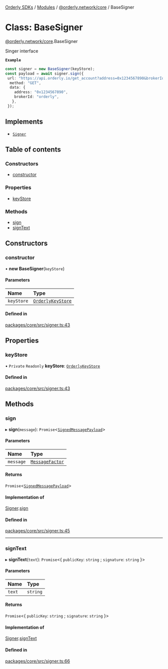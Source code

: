 [Orderly SDKs](/sdks/tech-doc/README) / [Modules](/sdks/tech-doc/modules) / [@orderly.network/core](/sdks/tech-doc/modules/orderly_network_core) / BaseSigner

# Class: BaseSigner

[@orderly.network/core](/sdks/tech-doc/modules/orderly_network_core).BaseSigner

Singer interface

**`Example`**

```ts
const signer = new BaseSigner(keyStore);
const payload = await signer.sign({
 url: "https://api.orderly.io/get_account?address=0x1234567890&brokerId=orderly",
  method: "GET",
  data: {
    address: "0x1234567890",
    brokerId: "orderly",
   },
 });
 ```

## Implements

- [`Signer`](/sdks/tech-doc/interfaces/orderly_network_core.Signer)

## Table of contents

### Constructors

- [constructor](/sdks/tech-doc/classes/orderly_network_core.BaseSigner#constructor)

### Properties

- [keyStore](/sdks/tech-doc/classes/orderly_network_core.BaseSigner#keystore)

### Methods

- [sign](/sdks/tech-doc/classes/orderly_network_core.BaseSigner#sign)
- [signText](/sdks/tech-doc/classes/orderly_network_core.BaseSigner#signtext)

## Constructors

### constructor

• **new BaseSigner**(`keyStore`)

#### Parameters

| Name | Type |
| :------ | :------ |
| `keyStore` | [`OrderlyKeyStore`](/sdks/tech-doc/interfaces/orderly_network_core.OrderlyKeyStore) |

#### Defined in

[packages/core/src/signer.ts:43](https://github.com/OrderlyNetwork/js-sdk/blob/91fd031/packages/core/src/signer.ts#L43)

## Properties

### keyStore

• `Private` `Readonly` **keyStore**: [`OrderlyKeyStore`](../interfaces/orderly_network_core.OrderlyKeyStore)

#### Defined in

[packages/core/src/signer.ts:43](https://github.com/OrderlyNetwork/js-sdk/blob/91fd031/packages/core/src/signer.ts#L43)

## Methods

### sign

▸ **sign**(`message`): `Promise`\<[`SignedMessagePayload`](../modules/orderly_network_core#signedmessagepayload)\>

#### Parameters

| Name | Type |
| :------ | :------ |
| `message` | [`MessageFactor`](../modules/orderly_network_core#messagefactor) |

#### Returns

`Promise`\<[`SignedMessagePayload`](../modules/orderly_network_core#signedmessagepayload)\>

#### Implementation of

[Signer](../interfaces/orderly_network_core.Signer).[sign](../interfaces/orderly_network_core.Signer#sign)

#### Defined in

[packages/core/src/signer.ts:45](https://github.com/OrderlyNetwork/js-sdk/blob/91fd031/packages/core/src/signer.ts#L45)

___

### signText

▸ **signText**(`text`): `Promise`\<\{ `publicKey`: `string` ; `signature`: `string`  }\>

#### Parameters

| Name | Type |
| :------ | :------ |
| `text` | `string` |

#### Returns

`Promise`\<\{ `publicKey`: `string` ; `signature`: `string`  }\>

#### Implementation of

[Signer](../interfaces/orderly_network_core.Signer).[signText](../interfaces/orderly_network_core.Signer#signtext)

#### Defined in

[packages/core/src/signer.ts:66](https://github.com/OrderlyNetwork/js-sdk/blob/91fd031/packages/core/src/signer.ts#L66)
